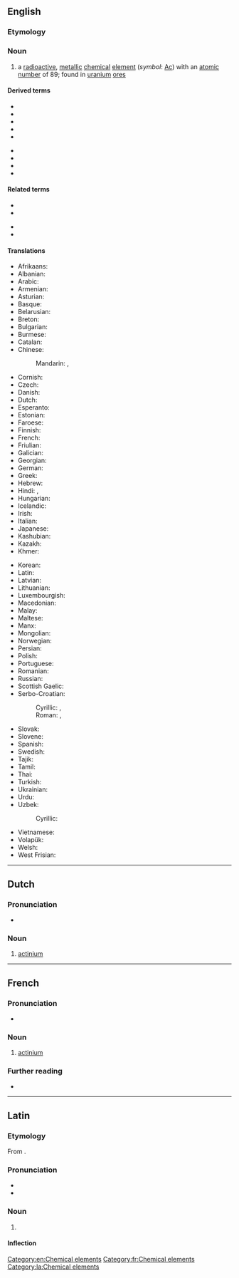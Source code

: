 {{also|Actinium}}
==English==
{{elements|Ac|radium|Ra|thorium|Th}}

===Etymology===
{{confix|actin|ium|lang=en}}

===Noun===
{{en-noun|-}}
{{wikipedia}}

# a [[radioactive]], [[metallic]] [[chemical]] [[element]] (''symbol'': [[Ac]]) with an [[atomic number]] of 89; found in [[uranium]] [[ore]]s

====Derived terms====
{{der-top}}
* {{l|en|actinide}}
* {{l|en|actinium A}}
* {{l|en|actinium B}}
* {{l|en|actinium C}}
* {{l|en|actinium fluoride}}
{{der-mid}}
* {{l|en|actinium series}}
* {{l|en|eka-actinium}}
* {{l|en|protactinium}}
* {{l|en|radioactinium}}
{{der-bottom}}

====Related terms====
{{rel-top}}
* {{l|en|actinism}}
* {{l|en|actino-}}
{{rel-mid}}
* {{l|en|actinoid}}
* {{l|en|actinon}}
{{rel-bottom}}

====Translations====
{{trans-top|chemical element}}
* Afrikaans: {{t|af|aktinium}}
* Albanian: {{t|sq|aktin}}
* Arabic: {{t|ar|أَكْتِينْيُوم|m|tr=ʾaktinyum}}
* Armenian: {{t|hy|ակտինիում}}
* Asturian: {{t|ast|actiniu|m}}
* Basque: {{t|eu|aktinioa}}
* Belarusian: {{t|be|актынiй|m}}
* Breton: {{t|br|aktiniom}}
* Bulgarian: {{t|bg|актиний|m}}
* Burmese: {{t|my|အက်တီနီယမ်}}
* Catalan: {{t+|ca|actini|m}}
* Chinese:
*: Mandarin: {{t+|cmn|錒}}, {{t+|cmn|锕|tr=ā}}
* Cornish: {{t|kw|actynyum}}
* Czech: {{t+|cs|aktinium|n}}
* Danish: {{t+|da|actinium}}
* Dutch: {{t+|nl|actinium|n}}
* Esperanto: {{t+|eo|aktinio}}
* Estonian: {{t+|et|aktiinium}}
* Faroese: {{t|fo|actinium}}
* Finnish: {{t+|fi|aktinium}}
* French: {{t+|fr|actinium|m}}
* Friulian: {{t|fur|atini}}
* Galician: {{t+|gl|actinio|m}}
* Georgian: {{t|ka|აქტინიუმი}}
* German: {{t+|de|Actinium|n}}
* Greek: {{t+|el|ακτίνιο|n}}
* Hebrew: {{t+|he|אקטיניום|m|tr=aktínyum}}
* Hindi: {{t|hi|एक्टिनियम|tr=ekṭiniyam}}, {{t|hi|एजातु|tr=ejaatu}}
* Hungarian: {{t+|hu|aktínium}}
* Icelandic: {{t+|is|aktín}}
* Irish: {{t|ga|achtainiam|m}}
* Italian: {{t+|it|attinio|m}}
* Japanese: {{t+|ja|アクチニウム|tr=akuchiniumu}}
* Kashubian: {{t|csb|aktin}}
* Kazakh: {{t+|kk|актиний}}
* Khmer: {{t|km|អាក់ទីញ៉ូម}}
{{trans-mid}}
* Korean: {{t+|ko|악티늄}}
* Latin: {{t+|la|actinium|n}}
* Latvian: {{t|lv|aktīnijs}}
* Lithuanian: {{t+|lt|aktinis}}
* Luxembourgish: {{t|lb|Aktinium}}
* Macedonian: {{t|mk|актиниум|m}}
* Malay: {{t|ms|aktinium}}
* Maltese: {{t|mt|aktinjum}}
* Manx: {{t|gv|aghtinnium}}
* Mongolian: {{t+|mn|актини}}
* Norwegian: {{t+|no|actinium}}
* Persian: {{t+|fa|اکتینیم|tr=aktiniyom}}
* Polish: {{t+|pl|aktyn|m}}
* Portuguese: {{t+|pt|actínio|m}}
* Romanian: {{t+|ro|actiniu|n}}
* Russian: {{t+|ru|акти́ний|m}}
* Scottish Gaelic: {{t|gd|aictiniam}}
* Serbo-Croatian:
*: Cyrillic: {{t|sh|актиниjум|m|sc=Cyrl}}, {{t|sh|актиниj|m|sc=Cyrl}}
*: Roman: {{t|sh|aktinijum|m}}, {{t+|sh|aktinij|m}}
* Slovak: {{t+|sk|aktínium|n}}
* Slovene: {{t+|sl|aktinij}}
* Spanish: {{t+|es|actinio|m}}
* Swedish: {{t+|sv|aktinium|n}}
* Tajik: {{t|tg|актиний}}
* Tamil: {{t+|ta|அக்டினியம்}}
* Thai: {{t|th|แอกทิเนียม|tr=àektíniam}}
* Turkish: {{t+|tr|aktinyum}}
* Ukrainian: {{t|uk|актинiй|m}}
* Urdu: {{t|ur|عیکٹنیئم}}
* Uzbek: {{t+|uz|aktiniy}}
*: Cyrillic: {{t+|uz|актиний}}
* Vietnamese: {{t|vi|actini}}
* Volapük: {{t+|vo|laktinin}}
* Welsh: {{t+|cy|actiniwm}}
* West Frisian: {{t|fy|actinium}}
{{trans-bottom}}

[[Category:en:Chemical elements]]

----

==Dutch==
{{wikipedia|lang=nl}}
{{elements|Ac|radium|Ra|thorium|Th|lang=nl}}

===Pronunciation===
* {{audio|Nl-actinium.ogg|Audio|lang=nl}}

===Noun===
{{nl-noun|n|-|-}}

# [[#English|actinium]]

----

==French==
{{wikipedia|lang=fr}}

===Pronunciation===
* {{IPA|/ak.ti.njɔm/|lang=fr}}

===Noun===
{{fr-noun|m|-}}

# [[#English|actinium]]

===Further reading===
* {{R:TLFi}}

[[Category:fr:Chemical elements]]

----

==Latin==
{{wikipedia|lang=la}}

===Etymology===
From {{der|la|grc|ἀκτίς|ἀκτίς, ἀκτῖν-|ray}}.

===Pronunciation===
* {{la-IPA|actīnium|eccl=yes}}
* {{audio|La-ecc-actinium.ogg|Audio (ecclesiastical)|lang=la}}

===Noun===
{{la-noun|actīnium|actīniī|n|second}}

# {{l|en|actinium}}

====Inflection====
{{la-decl-2nd-N|actīni}}

[[Category:la:Chemical elements]]